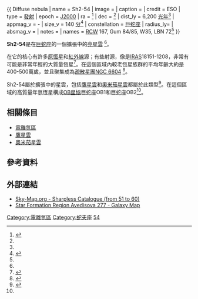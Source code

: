 {{ Diffuse nebula
| name     = Sh2-54
| image    = 
| caption  = 
| credit   = ESO
| type     = [[發射星雲|發射]]
| epoch    = [[J2000|J2000]]
| ra       = {{RA|18|17|53}}<ref name="simbad">{{cite web
  | title=SIMBAD Astronomical Database
  | work=Results for Sh2-54
  | url=http://simbad.u-strasbg.fr/Simbad
  | accessdate=2011-06-05
  | archive-date=2019-05-01
  | archive-url=https://web.archive.org/web/20190501023034/http://simbad.u-strasbg.fr/Simbad
  | dead-url=no
  }}</ref>
| dec      = {{DEC|−11|40|58}}<ref name="simbad" />
| dist_ly  = 6,200 [[光年|光年]]<ref name="NGC6604"/>
| appmag_v = -
| size_v   = 140 [[弧分|分]]<ref name="Sharpless">{{cite journal|author=Sharpless, Stewart|title=A Catalogue of H II Regions.|journal=Astrophysical Journal Supplement|volume=4|pages=257|doi=10.1086/190049|bibcode=1959ApJS....4..257S|date=December 1959}}</ref>
| constellation  = [[巨蛇座|巨蛇座]]
| radius_ly=
| absmag_v =
| notes    =
| names    = [[RCW星表|RCW]] 167, Gum 84/85, W35, LBN 72<ref name="simbad" />
}}

'''Sh2-54'''是在[[巨蛇座|巨蛇座]]的一個擴張中的[[星雲|亮星雲]] <ref name="simbad" />。

在它的核心有許多[[原恆星|原恆星]]和[[紅外線|紅外線]]源；有些射源，像是[[IRAS|IRAS]]18151-1208，非常有可能是非常年輕的大質量恆星<ref name="Davis2004">{{cite journal|author=Davis, C. J.; Varricatt, W. P.; Todd, S. P.; Ramsay Howat, S. K.|title=Collimated molecular jets from high-mass young stars: IRAS 18151-1208|volume=425|pages=981–995|doi=10.1051/0004-6361:20041298|bibcode=2004A&A...425..981D|journal=Astronomy and Astrophysics|issue=3|date=October 2004}}</ref>。在這個區域內較老恆星族群的平均年齡大約是400-500萬歲，並且聚集成為[[疏散星團|疏散星團]][[NGC_6604|NGC 6604]] <ref name="NGC6604">{{cite journal|author=Reipurth, B.|title=The Young Cluster NGC 6604 and the Serpens OB2 Association|journal=Handbook of Star Forming Regions, Volume II: the Southern Sky|volume=5|pages=590|bibcode=2008hsf2.book..590R|date=December 2008}}</ref>。

Sh2-54屬於擴張中的星雲，包括[[鷹星雲|鷹星雲]]和[[M17|奧米茄星雲]]都屬於此類型<ref>{{cite journal|author=Sofue, Y.; Handa, T.; Fuerst, E.; Reich, W.; Reich, P.|title=Giant stellar-wind shell associated with the H II region M16|journal=Astronomical Society of Japan|volume=38|pages=347–360|year=1986|bibcode=1986PASJ...38..347S}}</ref>。在這個區域的高質量年氫恆星構成[[OB星協|OB星協]]巨蛇座OB1和巨蛇座OB2<ref name="NGC6604"/>。

== 相關條目 ==
*[[電離氫區|電離氫區]]
*[[鷹星雲|鷹星雲]]
*[[M17|奧米茄星雲]]

==參考資料==
{{reflist}}

==外部連結==
*[http://galaxymap.org/cgi-bin/sharpless.py?s=51 Sky-Map.org - Sharpless Catalogue (from 51 to 60)]{{Wayback|url=http://galaxymap.org/cgi-bin/sharpless.py?s=51 |date=20110930104709 }}
*[http://galaxymap.org/avedisova/html/277.html Star Formation Region Avedisova 277 - Galaxy Map]{{Wayback|url=http://galaxymap.org/avedisova/html/277.html |date=20110930104719 }}

{{Sh2 objects}}
{{RCW}}
{{Gum catalogue}}

{{Sky|18|17|53|−|11|40|58|6000}}

[[Category:電離氫區|Category:電離氫區]]
[[Category:蛇夫座|Category:蛇夫座]]
[[Category:_沙普利斯天體|54]]